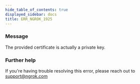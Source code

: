 ```yaml
---
hide_table_of_contents: true
displayed_sidebar: docs
title: ERR_NGROK_1925
---
```




### Message

The provided certificate is actually a private key.

<ErrorDetails error="err_ngrok_1925" />

### Further help

If you're having trouble resolving this error, please reach out to [support@ngrok.com](mailto:support@ngrok.com?subject=Help%20with%20ERR_NGROK_1925)
